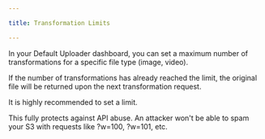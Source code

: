 ```yaml
---

title: Transformation Limits

---
```



In your Default Uploader dashboard, you can set a maximum number of transformations for a specific file type (image, video).

If the number of transformations has already reached the limit, the original file will be returned upon the next transformation request.

<Aside title="Protect Your Resources" type="tip">
  It is highly recommended to set a limit.

  This fully protects against API abuse.
  An attacker won't be able to spam your S3 with requests like ?w=100, ?w=101, etc.
</Aside>
